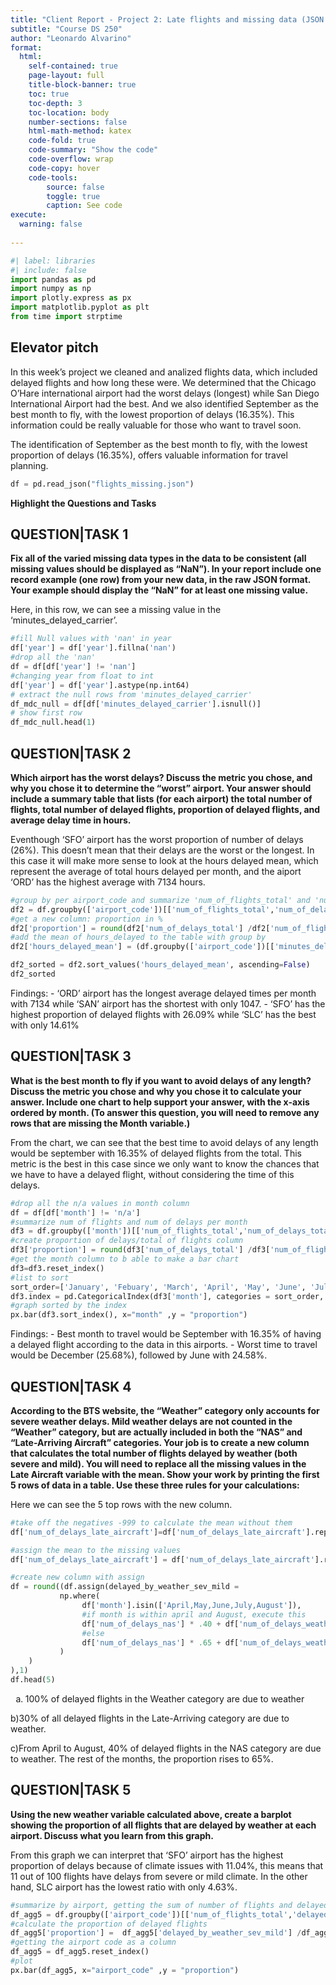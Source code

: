 ```yaml
---
title: "Client Report - Project 2: Late flights and missing data (JSON files)"
subtitle: "Course DS 250"
author: "Leonardo Alvarino"
format:
  html:
    self-contained: true
    page-layout: full
    title-block-banner: true
    toc: true
    toc-depth: 3
    toc-location: body
    number-sections: false
    html-math-method: katex
    code-fold: true
    code-summary: "Show the code"
    code-overflow: wrap
    code-copy: hover
    code-tools:
        source: false
        toggle: true
        caption: See code
execute: 
  warning: false
    
---
```


```python
#| label: libraries
#| include: false
import pandas as pd
import numpy as np
import plotly.express as px
import matplotlib.pyplot as plt
from time import strptime
```


## Elevator pitch

In this week's project we cleaned  and analized flights data, which included delayed flights and how long these were. We determined that the Chicago O'Hare international airport had the worst delays (longest) while San Diego International Airport had the best. And we also identified September as the best month to fly, with the lowest proportion of delays (16.35%). This information could be really valuable for those who want to travel soon.

The identification of September as the best month to fly, with the lowest proportion of delays (16.35%), offers valuable information for travel planning.

```python
df = pd.read_json("flights_missing.json")
```

__Highlight the Questions and Tasks__

## QUESTION|TASK 1

__Fix all of the varied missing data types in the data to be consistent (all missing values should be displayed as “NaN”). In your report include one record example (one row) from your new data, in the raw JSON format. Your example should display the “NaN” for at least one missing value.__

Here, in this row, we can see a missing value in the 'minutes_delayed_carrier'.

```python

#fill Null values with 'nan' in year
df['year'] = df['year'].fillna('nan')
#drop all the 'nan'
df = df[df['year'] != 'nan']
#changing year from float to int
df['year'] = df['year'].astype(np.int64)
# extract the null rows from 'minutes_delayed_carrier'  
df_mdc_null = df[df['minutes_delayed_carrier'].isnull()]
# show first row
df_mdc_null.head(1)
```


## QUESTION|TASK 2

__Which airport has the worst delays? Discuss the metric you chose, and why you chose it to determine the “worst” airport. Your answer should include a summary table that lists (for each airport) the total number of flights, total number of delayed flights, proportion of delayed flights, and average delay time in hours.__

Eventhough 'SFO' airport has the worst proportion of number of delays (26%). This doesn't mean that their delays are the worst or the longest. In this case it will make more sense to look at the hours delayed mean, which represent the average of total hours delayed per month, and the aiport 'ORD' has the highest average with 7134 hours.

```python
#group by per airport_code and summarize 'num_of_flights_total' and 'num_of_delays_total'
df2 = df.groupby(['airport_code'])[['num_of_flights_total','num_of_delays_total']].agg(['sum'])
#get a new column: proportion in %
df2['proportion'] = round(df2['num_of_delays_total'] /df2['num_of_flights_total'] *100,2)
#add the mean of hours_delayed to the table with group by
df2['hours_delayed_mean'] = (df.groupby(['airport_code'])[['minutes_delayed_total']].agg(['mean']) / 60).round(2)

df2_sorted = df2.sort_values('hours_delayed_mean', ascending=False)
df2_sorted
```
Findings:
- 'ORD' airport has the longest average delayed times per month with 7134 while 'SAN' airport has the shortest with only 1047.
- 'SFO' has the highest proportion of delayed flights with 26.09% while 'SLC' has the best with only 14.61%

## QUESTION|TASK 3

__What is the best month to fly if you want to avoid delays of any length? Discuss the metric you chose and why you chose it to calculate your answer. Include one chart to help support your answer, with the x-axis ordered by month. (To answer this question, you will need to remove any rows that are missing the Month variable.)__

From the chart, we can see that the best time to avoid delays of any length would be september with 16.35% of delayed flights from the total. This metric is the best in this case since we only want to know the chances that we have to have a delayed flight, without considering the time of this delays.


```python
#drop all the n/a values in month column
df = df[df['month'] != 'n/a']
#summarize num of flights and num of delays per month 
df3 = df.groupby(['month'])[['num_of_flights_total','num_of_delays_total']].agg(['sum'])
#create proportion of delays/total of flights column
df3['proportion'] = round(df3['num_of_delays_total'] /df3['num_of_flights_total'] *100,2)
#get the month column to b able to make a bar chart
df3=df3.reset_index()
#list to sort
sort_order=['January', 'Febuary', 'March', 'April', 'May', 'June', 'July', 'August', 'September', 'October', 'November', 'December']
df3.index = pd.CategoricalIndex(df3['month'], categories = sort_order, ordered = True)
#graph sorted by the index
px.bar(df3.sort_index(), x="month" ,y = "proportion")
```

Findings: 
- Best month to travel would be September with 16.35% of having a delayed flight according to the data in this airports.
- Worst time to travel would be December (25.68%), followed by June with 24.58%.

## QUESTION|TASK 4

__According to the BTS website, the “Weather” category only accounts for severe weather delays. Mild weather delays are not counted in the “Weather” category, but are actually included in both the “NAS” and “Late-Arriving Aircraft” categories. Your job is to create a new column that calculates the total number of flights delayed by weather (both severe and mild). You will need to replace all the missing values in the Late Aircraft variable with the mean. Show your work by printing the first 5 rows of data in a table. Use these three rules for your calculations:__

Here we can see the 5 top rows with the new column.
```python
#take off the negatives -999 to calculate the mean without them
df['num_of_delays_late_aircraft']=df['num_of_delays_late_aircraft'].replace(-999, np.nan)

#assign the mean to the missing values
df['num_of_delays_late_aircraft'] = df['num_of_delays_late_aircraft'].replace(np.nan,  df['num_of_delays_late_aircraft'].mean())

#create new column with assign
df = round((df.assign(delayed_by_weather_sev_mild = 
           np.where( 
                df['month'].isin(['April,May,June,July,August']),
                #if month is within april and August, execute this
                df['num_of_delays_nas'] * .40 + df['num_of_delays_weather'] + 0.3 * df['num_of_delays_late_aircraft'],
                #else
                df['num_of_delays_nas'] * .65 + df['num_of_delays_weather'] + 0.3 * df['num_of_delays_late_aircraft'] 
           )
    )
),1)
df.head(5)

```

a) 100% of delayed flights in the Weather category are due to weather

b)30% of all delayed flights in the Late-Arriving category are due to weather.

c)From April to August, 40% of delayed flights in the NAS category are due to weather. The rest of the months, the proportion rises to 65%.

## QUESTION|TASK 5
__Using the new weather variable calculated above, create a barplot showing the proportion of all flights that are delayed by weather at each airport. Discuss what you learn from this graph.__

From this graph we can interpret that 'SFO' airport has the highest proportion of delays because of climate issues with 11.04%, this means that 11 out of 100 flights have delays from severe or mild climate. In the other hand, SLC airport has the lowest ratio with only 4.63%.


```python
#summarize by airport, getting the sum of number of flights and delayed by weather
df_agg5 = df.groupby(['airport_code'])[['num_of_flights_total','delayed_by_weather_sev_mild']].agg(['sum'])
#calculate the proportion of delayed flights
df_agg5['proportion'] =  df_agg5['delayed_by_weather_sev_mild'] /df_agg5['num_of_flights_total'] * 100
#getting the airport code as a column
df_agg5 = df_agg5.reset_index()
#plot
px.bar(df_agg5, x="airport_code" ,y = "proportion")
```






